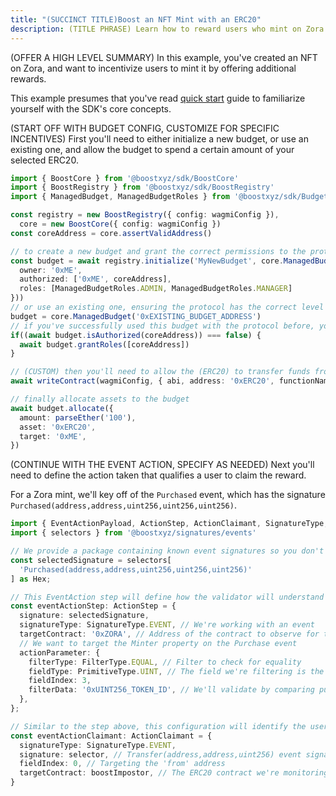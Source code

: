 ```yaml
---
title: "(SUCCINCT TITLE)Boost an NFT Mint with an ERC20"
description: (TITLE PHRASE) Learn how to reward users who mint on Zora
---
```


(OFFER A HIGH LEVEL SUMMARY)
In this example, you've created an NFT on Zora, and want to incentivize users to mint it by offering additional rewards.

This example presumes that you've read [quick start](TODO_LINK_TO_QUICK_START) guide to familiarize yourself with the SDK's core concepts.

(START OFF WITH BUDGET CONFIG, CUSTOMIZE FOR SPECIFIC INCENTIVES)
First you'll need to either initialize a new budget, or use an existing one, and allow the budget to spend a certain amount of your selected ERC20.

```ts
import { BoostCore } from '@boostxyz/sdk/BoostCore'
import { BoostRegistry } from '@boostxyz/sdk/BoostRegistry'
import { ManagedBudget, ManagedBudgetRoles } from '@boostxyz/sdk/Budgets/ManagedBudget'

const registry = new BoostRegistry({ config: wagmiConfig }),
  core = new BoostCore({ config: wagmiConfig })
const coreAddress = core.assertValidAddress()

// to create a new budget and grant the correct permissions to the protocol
const budget = await registry.initialize('MyNewBudget', core.ManagedBudget({
  owner: '0xME',
  authorized: ['0xME', coreAddress],
  roles: [ManagedBudgetRoles.ADMIN, ManagedBudgetRoles.MANAGER]
}))
// or use an existing one, ensuring the protocol has the correct level of access
budget = core.ManagedBudget('0xEXISTING_BUDGET_ADDRESS')
// if you've successfully used this budget with the protocol before, you won't need to do this
if((await budget.isAuthorized(coreAddress)) === false) {
  await budget.grantRoles([coreAddress])
}

// (CUSTOM) then you'll need to allow the (ERC20) to transfer funds from your account into the budget.
await writeContract(wagmiConfig, { abi, address: '0xERC20', functionName: 'approve', args: [budget.assertValidAddress(), parseEther('100')] })

// finally allocate assets to the budget
await budget.allocate({
  amount: parseEther('100'),
  asset: '0xERC20',
  target: '0xME',
})
```

(CONTINUE WITH THE EVENT ACTION, SPECIFY AS NEEDED)
Next you'll need to define the action taken that qualifies a user to claim the reward.

For a Zora mint, we'll key off of the `Purchased` event, which has the signature `Purchased(address,address,uint256,uint256,uint256)`.

```ts
import { EventActionPayload, ActionStep, ActionClaimant, SignatureType, FilterType, PrimitiveType } from '@boostxyz/sdk/Actions/EventAction'
import { selectors } from '@boostxyz/signatures/events'

// We provide a package containing known event signatures so you don't need to know the hex of the signature yourself.
const selectedSignature = selectors[
  'Purchased(address,address,uint256,uint256,uint256)'
] as Hex;

// This EventAction step will define how the validator will understand who is eligible to redeem the reward.
const eventActionStep: ActionStep = {
  signature: selectedSignature,
  signatureType: SignatureType.EVENT, // We're working with an event
  targetContract: '0xZORA', // Address of the contract to observe for the event
  // We want to target the Minter property on the Purchase event
  actionParameter: {
    filterType: FilterType.EQUAL, // Filter to check for equality
    fieldType: PrimitiveType.UINT, // The field we're filtering is the tokenId
    fieldIndex: 3,
    filterData: '0xUINT256_TOKEN_ID', // We'll validate by comparing purchase events with a token ID that equals the this field
  },
};

// Similar to the step above, this configuration will identify the user eligible to claim based on them having taken the action triggering the `Purchased` event.
const eventActionClaimant: ActionClaimant = {
  signatureType: SignatureType.EVENT,
  signature: selector, // Transfer(address,address,uint256) event signature
  fieldIndex: 0, // Targeting the 'from' address
  targetContract: boostImpostor, // The ERC20 contract we're monitoring
}
```


